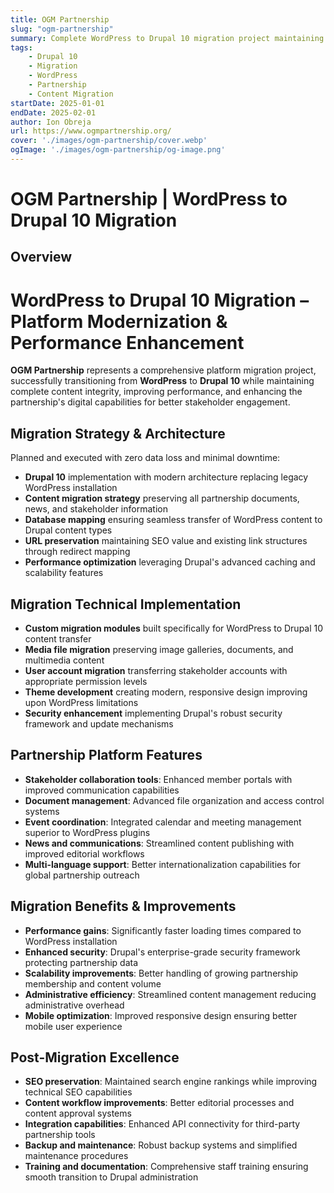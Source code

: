 ```yaml
---
title: OGM Partnership
slug: "ogm-partnership"
summary: Complete WordPress to Drupal 10 migration project maintaining content integrity and improving platform performance.
tags:
    - Drupal 10
    - Migration
    - WordPress
    - Partnership
    - Content Migration
startDate: 2025-01-01
endDate: 2025-02-01
author: Ion Obreja
url: https://www.ogmpartnership.org/
cover: './images/ogm-partnership/cover.webp'
ogImage: './images/ogm-partnership/og-image.png'
---
```


# OGM Partnership | WordPress to Drupal 10 Migration

## **Overview**

# WordPress to Drupal 10 Migration – Platform Modernization & Performance Enhancement

**OGM Partnership** represents a comprehensive platform migration project, successfully transitioning from **WordPress** to **Drupal 10** while maintaining complete content integrity, improving performance, and enhancing the partnership's digital capabilities for better stakeholder engagement.

## Migration Strategy & Architecture

Planned and executed with zero data loss and minimal downtime:

- **Drupal 10** implementation with modern architecture replacing legacy WordPress installation
- **Content migration strategy** preserving all partnership documents, news, and stakeholder information
- **Database mapping** ensuring seamless transfer of WordPress content to Drupal content types
- **URL preservation** maintaining SEO value and existing link structures through redirect mapping
- **Performance optimization** leveraging Drupal's advanced caching and scalability features

## Migration Technical Implementation

- **Custom migration modules** built specifically for WordPress to Drupal 10 content transfer
- **Media file migration** preserving image galleries, documents, and multimedia content
- **User account migration** transferring stakeholder accounts with appropriate permission levels
- **Theme development** creating modern, responsive design improving upon WordPress limitations
- **Security enhancement** implementing Drupal's robust security framework and update mechanisms

## Partnership Platform Features

- **Stakeholder collaboration tools**: Enhanced member portals with improved communication capabilities
- **Document management**: Advanced file organization and access control systems
- **Event coordination**: Integrated calendar and meeting management superior to WordPress plugins
- **News and communications**: Streamlined content publishing with improved editorial workflows
- **Multi-language support**: Better internationalization capabilities for global partnership outreach

## Migration Benefits & Improvements

- **Performance gains**: Significantly faster loading times compared to WordPress installation
- **Enhanced security**: Drupal's enterprise-grade security framework protecting partnership data
- **Scalability improvements**: Better handling of growing partnership membership and content volume
- **Administrative efficiency**: Streamlined content management reducing administrative overhead
- **Mobile optimization**: Improved responsive design ensuring better mobile user experience

## Post-Migration Excellence

- **SEO preservation**: Maintained search engine rankings while improving technical SEO capabilities
- **Content workflow improvements**: Better editorial processes and content approval systems
- **Integration capabilities**: Enhanced API connectivity for third-party partnership tools
- **Backup and maintenance**: Robust backup systems and simplified maintenance procedures
- **Training and documentation**: Comprehensive staff training ensuring smooth transition to Drupal administration
